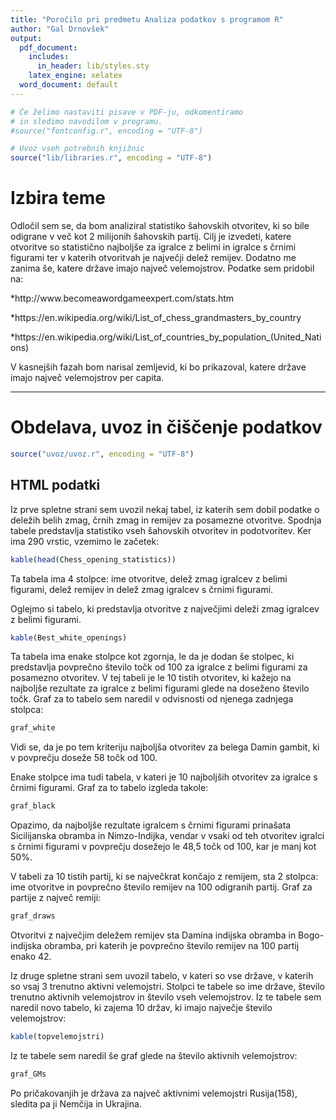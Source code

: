 ```yaml
---
title: "Poročilo pri predmetu Analiza podatkov s programom R"
author: "Gal Drnovšek"
output:
  pdf_document:
    includes:
      in_header: lib/styles.sty
    latex_engine: xelatex
  word_document: default
---
```


```r
# Če želimo nastaviti pisave v PDF-ju, odkomentiramo
# in sledimo navodilom v programu.
#source("fontconfig.r", encoding = "UTF-8")

# Uvoz vseh potrebnih knjižnic
source("lib/libraries.r", encoding = "UTF-8")
```

# Izbira teme
Odločil sem se, da bom analiziral statistiko šahovskih otvoritev, ki so bile odigrane v več kot 2 milijonih šahovskih partij. Cilj je izvedeti, katere otvoritve so statistično najboljše za igralce z belimi in igralce s črnimi figurami ter v katerih otvoritvah je največji delež remijev. Dodatno me zanima še, katere države imajo največ velemojstrov. Podatke sem pridobil na:

*http://www.becomeawordgameexpert.com/stats.htm

*https://en.wikipedia.org/wiki/List_of_chess_grandmasters_by_country

*https://en.wikipedia.org/wiki/List_of_countries_by_population_(United_Nations)

V kasnejših fazah bom narisal zemljevid, ki bo prikazoval, katere države imajo največ velemojstrov per capita.

***

# Obdelava, uvoz in čiščenje podatkov

```r
source("uvoz/uvoz.r", encoding = "UTF-8")
```

## HTML podatki

Iz prve spletne strani sem uvozil nekaj tabel, iz katerih sem dobil podatke o deležih belih zmag, črnih zmag in remijev za posamezne otvoritve.
Spodnja tabele predstavlja statistiko vseh šahovskih otvoritev in podotvoritev. Ker ima 290 vrstic, vzemimo le začetek:

```r
kable(head(Chess_opening_statistics))
```

Ta tabela ima 4 stolpce: ime otvoritve, delež zmag igralcev z belimi figurami, delež remijev in delež zmag igralcev s črnimi figurami.

Oglejmo si tabelo, ki predstavlja otvoritve z največjimi deleži zmag igralcev z belimi figurami. 

```r
kable(Best_white_openings)
```

Ta tabela ima enake stolpce kot zgornja, le da je dodan še stolpec, ki predstavlja povprečno število točk od 100 za igralce z belimi figurami za posamezno otvoritev. V tej tabeli je le 10 tistih otvoritev, ki kažejo na najboljše rezultate za igralce z belimi figurami glede na doseženo število točk. 
Graf za to tabelo sem naredil v odvisnosti od njenega zadnjega stolpca:

```r
graf_white
```

Vidi se, da je po tem kriteriju najboljša otvoritev za belega Damin gambit, ki v povprečju doseže 58 točk od 100.

Enake stolpce ima tudi tabela, v kateri je 10 najboljših otvoritev za igralce s črnimi figurami.
Graf za to tabelo izgleda takole:

```r
graf_black
```

Opazimo, da najboljše rezultate igralcem s črnimi figurami prinašata Sicilijanska obramba in Nimzo-Indijka, vendar v vsaki od teh otvoritev igralci s črnimi figurami v povprečju dosežejo le 48,5 točk od 100, kar je manj kot 50%.

V tabeli za 10 tistih partij, ki se največkrat končajo z remijem, sta 2 stolpca: ime otvoritve in povprečno število remijev na 100 odigranih partij.
Graf za partije z največ remiji:

```r
graf_draws
```

Otvoritvi z največjim deležem remijev sta Damina indijska obramba in Bogo-indijska obramba, pri katerih je povprečno število remijev na 100 partij enako 42.

Iz druge spletne strani sem uvozil tabelo, v kateri so vse države, v katerih so vsaj 3 trenutno aktivni velemojstri. Stolpci te tabele so ime države, število trenutno aktivnih velemojstrov in število vseh velemojstrov. 
Iz te tabele sem naredil novo tabelo, ki zajema 10 držav, ki imajo največje število velemojstrov:

```r
kable(topvelemojstri)
```

Iz te tabele sem naredil še graf glede na število aktivnih velemojstrov:

```r
graf_GMs
```

Po pričakovanjih je država za največ aktivnimi velemojstri Rusija(158), sledita pa ji Nemčija in Ukrajina.



